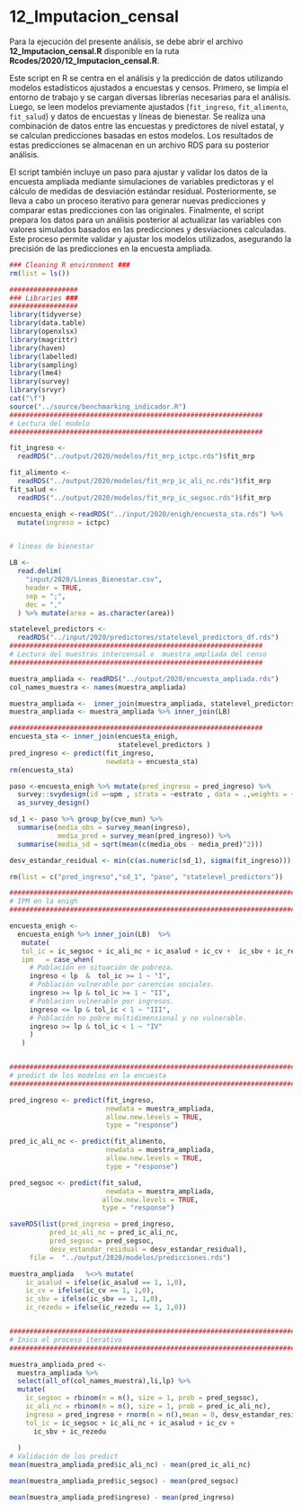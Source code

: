 # 12_Imputacion_censal

Para la ejecución del presente análisis, se debe abrir el archivo **12_Imputacion_censal.R** disponible en la ruta **Rcodes/2020/12_Imputacion_censal.R**.

Este script en R se centra en el análisis y la predicción de datos utilizando modelos estadísticos ajustados a encuestas y censos. Primero, se limpia el entorno de trabajo y se cargan diversas librerías necesarias para el análisis. Luego, se leen modelos previamente ajustados (`fit_ingreso`, `fit_alimento`, `fit_salud`) y datos de encuestas y líneas de bienestar. Se realiza una combinación de datos entre las encuestas y predictores de nivel estatal, y se calculan predicciones basadas en estos modelos. Los resultados de estas predicciones se almacenan en un archivo RDS para su posterior análisis.

El script también incluye un paso para ajustar y validar los datos de la encuesta ampliada mediante simulaciones de variables predictoras y el cálculo de medidas de desviación estándar residual. Posteriormente, se lleva a cabo un proceso iterativo para generar nuevas predicciones y comparar estas predicciones con las originales. Finalmente, el script prepara los datos para un análisis posterior al actualizar las variables con valores simulados basados en las predicciones y desviaciones calculadas. Este proceso permite validar y ajustar los modelos utilizados, asegurando la precisión de las predicciones en la encuesta ampliada.

```r
### Cleaning R environment ###
rm(list = ls())

#################
### Libraries ###
#################
library(tidyverse)
library(data.table)
library(openxlsx)
library(magrittr)
library(haven)
library(labelled)
library(sampling)
library(lme4)
library(survey)
library(srvyr)
cat("\f")
source("../source/benchmarking_indicador.R")
###############################################################
# Lectura del modelo 
###############################################################

fit_ingreso <-
  readRDS("../output/2020/modelos/fit_mrp_ictpc.rds")$fit_mrp

fit_alimento <-
  readRDS("../output/2020/modelos/fit_mrp_ic_ali_nc.rds")$fit_mrp
fit_salud <-
  readRDS("../output/2020/modelos/fit_mrp_ic_segsoc.rds")$fit_mrp

encuesta_enigh <-readRDS("../input/2020/enigh/encuesta_sta.rds") %>%
  mutate(ingreso = ictpc)


# lineas de bienestar 

LB <-
  read.delim(
    "input/2020/Lineas_Bienestar.csv",
    header = TRUE,
    sep = ";",
    dec = ","
  ) %>% mutate(area = as.character(area))

statelevel_predictors <- 
  readRDS("../input/2020/predictores/statelevel_predictors_df.rds")
###############################################################
# Lectura del muestras intercensal o  muestra_ampliada del censo
###############################################################

muestra_ampliada <- readRDS("../output/2020/encuesta_ampliada.rds")
col_names_muestra <- names(muestra_ampliada)

muestra_ampliada <-  inner_join(muestra_ampliada, statelevel_predictors)
muestra_ampliada <- muestra_ampliada %>% inner_join(LB) 

###############################################################
encuesta_sta <- inner_join(encuesta_enigh, 
                           statelevel_predictors )
pred_ingreso <- predict(fit_ingreso, 
                        newdata = encuesta_sta)
rm(encuesta_sta)

paso <-encuesta_enigh %>% mutate(pred_ingreso = pred_ingreso) %>% 
  survey::svydesign(id =~upm , strata = ~estrato , data = .,weights = ~fep) %>% 
  as_survey_design()

sd_1 <- paso %>% group_by(cve_mun) %>% 
  summarise(media_obs = survey_mean(ingreso), 
            media_pred = survey_mean(pred_ingreso)) %>% 
  summarise(media_sd = sqrt(mean(c(media_obs - media_pred)^2)))

desv_estandar_residual <- min(c(as.numeric(sd_1), sigma(fit_ingreso)))

rm(list = c("pred_ingreso","sd_1", "paso", "statelevel_predictors"))

################################################################################
# IPM en la enigh
################################################################################

encuesta_enigh <-
  encuesta_enigh %>% inner_join(LB)  %>% 
   mutate(
   tol_ic = ic_segsoc + ic_ali_nc + ic_asalud + ic_cv +  ic_sbv + ic_rezedu,
   ipm   = case_when(
     # Población en situación de pobreza.
     ingreso < lp  &  tol_ic >= 1 ~ "I",
     # Población vulnerable por carencias sociales.
     ingreso >= lp & tol_ic >= 1 ~ "II",
     # Poblacion vulnerable por ingresos.
     ingreso <= lp & tol_ic < 1 ~ "III",
     # Población no pobre multidimensional y no vulnerable.
     ingreso >= lp & tol_ic < 1 ~ "IV"
     )
   )


################################################################################
# predict de los modelos en la encuesta 
################################################################################

pred_ingreso <- predict(fit_ingreso, 
                        newdata = muestra_ampliada,
                        allow.new.levels = TRUE, 
                        type = "response")

pred_ic_ali_nc <- predict(fit_alimento, 
                        newdata = muestra_ampliada,
                        allow.new.levels = TRUE, 
                        type = "response")

pred_segsoc <- predict(fit_salud, 
                        newdata = muestra_ampliada,
                       allow.new.levels = TRUE, 
                       type = "response")

saveRDS(list(pred_ingreso = pred_ingreso, 
          pred_ic_ali_nc = pred_ic_ali_nc, 
          pred_segsoc = pred_segsoc, 
          desv_estandar_residual = desv_estandar_residual),
     file =  "../output/2020/modelos/predicciones.rds")

muestra_ampliada   %<>% mutate(
    ic_asalud = ifelse(ic_asalud == 1, 1,0),
    ic_cv = ifelse(ic_cv == 1, 1,0),
    ic_sbv = ifelse(ic_sbv == 1, 1,0),
    ic_rezedu = ifelse(ic_rezedu == 1, 1,0)) 


################################################################################
# Inica el proceso iterativo 
################################################################################

muestra_ampliada_pred <-
  muestra_ampliada %>% 
  select(all_of(col_names_muestra),li,lp) %>%
  mutate(
    ic_segsoc = rbinom(n = n(), size = 1, prob = pred_segsoc),
    ic_ali_nc = rbinom(n = n(), size = 1, prob = pred_ic_ali_nc),
    ingreso = pred_ingreso + rnorm(n = n(),mean = 0, desv_estandar_residual),
    tol_ic = ic_segsoc + ic_ali_nc + ic_asalud + ic_cv +
      ic_sbv + ic_rezedu
    
  )
# Validación de los predict 
mean(muestra_ampliada_pred$ic_ali_nc) - mean(pred_ic_ali_nc)

mean(muestra_ampliada_pred$ic_segsoc) - mean(pred_segsoc)

mean(muestra_ampliada_pred$ingreso) - mean(pred_ingreso)
```